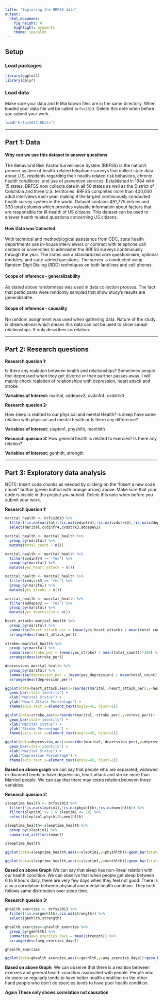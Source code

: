 ---
title: "Exploring the BRFSS data"
output: 
  html_document: 
    fig_height: 4
    highlight: pygments
    theme: spacelab
---

## Setup

### Load packages

```{r load-packages, message = FALSE}
library(ggplot2)
library(dplyr)
```

### Load data

Make sure your data and R Markdown files are in the same directory. When loaded
your data file will be called `brfss2013`. Delete this note when before you submit 
your work. 

```{r load-data}
load("brfss2013.RData")
```



* * *

## Part 1: Data


#### Why can we use this dataset to answer questions

The Behavioral Risk Factor Surveillance System (BRFSS) is the nation’s premier system of health-related telephone surveys that collect state data about U.S. residents regarding their health-related risk behaviors, chronic health conditions, and use of preventive services. Established in 1984 with 15 states, BRFSS now collects data in all 50 states as well as the District of Columbia and three U.S. territories. BRFSS completes more than 400,000 adult interviews each year, making it the largest continuously conducted health survey system in the world. Dataset contains 491,775 entries and 330 total columns which provides valuable information about factors that are responsible for ill-health of US citizens. This dataset can be used to answer health related questions concerning US citizens.



#### How Data was Collected

With technical and methodological assistance from CDC, state health departments use in-house interviewers or contract with telephone call centers or universities to administer the BRFSS surveys continuously through the year. The states use a standardized core questionnaire, optional modules, and state-added questions. The survey is conducted using Random Digit Dialing (RDD) techniques on both landlines and cell phones. 



#### Scope of inference - generalizability

As stated above randomness was used in data collection process. The fact that participants were randomly sampled that show study's results are generalizable.  



#### Scope of inference - causality

No random assignment was used when gathering data. Nature of the study is observational which means this data can not be used to show causal relationships. It only describes correlation.



* * *

## Part 2: Research questions

**Research quesion 1:**

Is there any realation between health and relationships? Sometimes people feel depressed when they get divorce or their partner passes away. I will mainly check realation of relationships with depression, heart attack and stroke.

**Variables of Interest:**  marital, addepev2, cvdinfr4, cvdstrk3





**Research quesion 2:**

How sleep is realted to our physical and mental Health? Is sleep have same relation with physical and mental health or Is there any difference?

**Variables of Interest:**  sleptim1, physhlth, menthlth




**Research quesion 3:**
How general health is related to exercies? Is there any relation?

**Variables of Interest:**  genhlth, strength


* * *

## Part 3: Exploratory data analysis

NOTE: Insert code chunks as needed by clicking on the "Insert a new code chunk" 
button (green button with orange arrow) above. Make sure that your code is visible
in the project you submit. Delete this note when before you submit your work.




**Research quesion 1:**

```{r}

marital_health <- brfss2013 %>%
  filter(!is.na(marital),!is.na(cvdinfr4),!is.na(cvdstrk3),!is.na(addepev2)) %>%
  select(marital,cvdinfr4,cvdstrk3,addepev2)

marital_health <- marital_health %>%
  group_by(marital) %>%
  mutate(total_count = n())

marital_health <- marital_health %>%
  filter(cvdinfr4 == 'Yes') %>%
  group_by(marital) %>%
  mutate(yes_heart_attack = n()) 

marital_health <- marital_health %>%
  filter(cvdstrk3 == 'Yes') %>%
  group_by(marital) %>%
  mutate(yes_stroke = n()) 

marital_health <- marital_health %>%
  filter(addepev2 == 'Yes') %>%
  group_by(marital) %>%
  mutate(yes_depression = n()) 

heart_attack<-marital_health %>%
  group_by(marital) %>%
  summarise(heart_attack_per = (mean(yes_heart_attack) / mean(total_count))*100) %>%
  arrange(desc(heart_attack_per))
  
stroke<-marital_health %>%
  group_by(marital) %>%
  summarise(stroke_per = (mean(yes_stroke) / mean(total_count))*100) %>%
  arrange(desc(stroke_per))

depression<-marital_health %>%
  group_by(marital) %>%
  summarise(depression_per = (mean(yes_depression) / mean(total_count))*100) %>%
  arrange(desc(depression_per))

```

```{r}

ggplot(data=heart_attack,aes(x=reorder(marital,-heart_attack_per),y=heart_attack_per))+
  geom_bar(stat='identity') +
  xlab("Marital Status") +
  ylab("Heart Attack Percentage") + 
  theme(axis.text.x=element_text(angle=45, hjust=1))

```

```{r}

ggplot(data=stroke,aes(x=reorder(marital,-stroke_per),y=stroke_per))+
  geom_bar(stat='identity') +
  xlab("Marital Status") +
  ylab("Stroke Percentage") + 
  theme(axis.text.x=element_text(angle=45, hjust=1))

```

```{r}

ggplot(data=depression,aes(x=reorder(marital,-depression_per),y=depression_per))+
  geom_bar(stat='identity') +
  xlab("Marital Status") +
  ylab("Depression Percentage") + 
  theme(axis.text.x=element_text(angle=45, hjust=1))

```



**Based on above graph** we can say that people who are separated, widowed or divorced tends to have depression, heart attack and stroke more than Married people. We can say that there may exists relation between these variables.  



**Research quesion 2:**

```{r}
sleeptime_health <- brfss2013 %>%
  filter(!is.na(sleptim1),!is.na(physhlth),!is.na(menthlth)) %>%
  filter(sleptim1 >= 1 & sleptim1 <= 24) %>%
  select(sleptim1,physhlth,menthlth)

sleeptime_health<-sleeptime_health %>%
  group_by(sleptim1) %>%
  summarise_all(funs(mean))

sleeptime_health

```

```{r}

ggplot(data=sleeptime_health,aes(x=sleptim1,y=physhlth))+geom_bar(stat='identity')+xlab("Sleep time in hour per day")+ylab("Avg days Physical Health not Good")

```

```{r}

ggplot(data=sleeptime_health,aes(x=sleptim1,y=menthlth))+geom_bar(stat='identity')+xlab("Sleep time in hour per day")+ylab("Avg days Mental Health not Good")

```

**Based on above Graph** We can say that sleep has non-linear relation with our health condition. We can observe that when people get sleep between 6 to 9 hours daily, there are very few days when they feel not good. There is also a correlation between physical and mental health condition. They both follows same distribution over sleep time.





**Research quesion 3:**

```{r}
ghealth_exercies <- brfss2013 %>%
  filter(!is.na(genhlth),!is.na(strength)) %>%
  select(genhlth,strength)

ghealth_exercies<-ghealth_exercies %>%
  group_by(genhlth) %>%
  summarize(avg_exercies_days = mean(strength)) %>% 
  arrange(desc(avg_exercies_days))

ghealth_exercies

ggplot(data=ghealth_exercies,aes(x=genhlth,y=avg_exercies_days))+geom_bar(stat='identity')+xlab("General Health Condition")+ylab("Avg Exercise Days in a Year")


```

**Based on above Graph**:   We can observe that there is a realtion between exercies and general health condition associated with people. People who do exercise regularly tends to have better health condition on the other hand people who don't do exercies tends to have poor health condition.

**Again These only shows correlation not causation**


